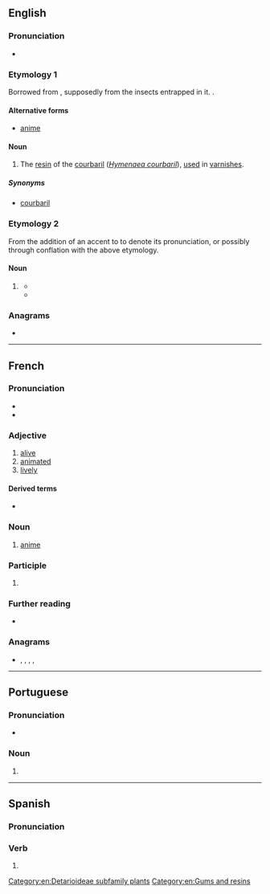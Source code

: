 {{also|anime|Anime|ànime|animê}}
==English==

===Pronunciation===
* {{IPA|en|/ˈæ.nɪ.meɪ/}}

===Etymology 1===
{{wikipedia|Hymenaea courbaril}}
Borrowed from {{bor|en|fr|animé||[[animated]]}}, supposedly from the insects entrapped in it. {{doublet|en|animate}}.

====Alternative forms====
* {{qualifier|improper}} [[anime]]

====Noun====
{{en-noun|-}}

# The [[resin]] of the [[courbaril]] (''[[Hymenaea courbaril]]''), [[use]]d in [[varnish]]es.

=====Synonyms=====
* {{qualifier|dated}} [[courbaril]]

===Etymology 2===
From the addition of an accent to {{m|en|anime}} to denote its pronunciation, or possibly through conflation with the above etymology.

====Noun====
{{en-noun|~|animé|s}}

# {{lb|en|informal}} {{alternative spelling of|en|anime}}
#* {{quote-book|en|date=2008-10-23|author=Mark I. West|title=The Japanification of Children's Popular Culture: From Godzilla to Miyazaki|publisher=Scarecrow Press|isbn=9780810862494|page=191
|text=The popularity of Japanese manga and '''animé''' in America raises the question of why these forms of Japanese culture appeal to so many Americans. My quick answer is that the characters featured in manga and '''animé''' have a cross-cultural{{nb...}}}}
#* {{quote-book|en|date=2017-01-05|author=Wheeler Winston Dixon|author2=Richard Graham|title=A Brief History of Comic Book Movies|publisher=Springer|isbn=9783319471846|page=50
|text=Leiji Matsumoto's ''Space Battleship Yamato'' (1974–1975) is considered a monumental work of Japanese science fiction, sustaining a solid fan base since its appearance as an '''animé''' and manga in late 1974.}}

===Anagrams===
* {{anagrams|en|a=aeimn|-amine|I mean|Maine|amine|maine|manie|minae|minæ}}

[[Category:en:Detarioideae subfamily plants]]
[[Category:en:Gums and resins]]

----

==French==

===Pronunciation===
* {{fr-IPA}}
* {{audio|fr|LL-Q150 (fra)-Lepticed7-animé.wav|Audio}}

===Adjective===
{{fr-adj}}

# [[alive]]
# [[animated]]
# [[lively]]

====Derived terms====
* {{l|fr|dessin animé}}

===Noun===
{{fr-noun|m}}

# [[anime#English|anime]]

===Participle===
{{fr-past participle}}

# {{past participle of|fr|animer}}

===Further reading===
* {{R:TLFi}}

===Anagrams===
* {{l|fr|en ami}}, {{l|fr|Maine}}, {{l|fr|manie}}, {{l|fr|manié}}, {{l|fr|menai}}

{{C|fr|Animation|Personality}}

----

==Portuguese==

===Pronunciation===
* {{rhymes|pt|ɛ|s=3}}

===Noun===
{{pt-noun|m}}

# {{alternative form of|pt|anime|from=Portugal}}

----

==Spanish==

===Pronunciation===
{{es-IPA}}

===Verb===
{{head|es|verb form}}

# {{es-verb form of|animar}}